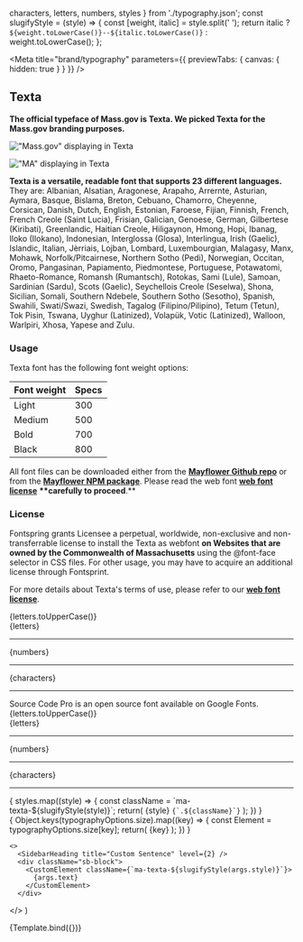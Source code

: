   characters,
  letters,
  numbers,
  styles
} from './typography.json';
const slugifyStyle = (style) => {
  const [weight, italic] = style.split(' ');
  return italic ? `${weight.toLowerCase()}--${italic.toLowerCase()}` : weight.toLowerCase();
};

<Meta
  title="brand/typography" 
  parameters={{
    previewTabs: { canvas: { hidden: true } } 
  }} 
/>

<Heading text="Typography" level={1} />

## Texta

**The official typeface of Mass.gov is Texta. We picked Texta for the Mass.gov branding purposes.**

![&quot;Mass.gov&quot; displaying in Texta](https://raw.githubusercontent.com/massgov/mayflower/develop/docs/.gitbook/assets/texta-massgov.png)

![&quot;MA&quot; displaying in Texta](https://raw.githubusercontent.com/massgov/mayflower/develop/docs/.gitbook/assets/texta-ma.png)

**Texta is a versatile, readable font that supports 23 different languages.** They are: Albanian, Alsatian, Aragonese, Arapaho, Arrernte, Asturian, Aymara, Basque, Bislama, Breton, Cebuano, Chamorro, Cheyenne, Corsican, Danish, Dutch, English, Estonian, Faroese, Fijian, Finnish, French, French Creole \(Saint Lucia\), Frisian, Galician, Genoese, German, Gilbertese \(Kiribati\), Greenlandic, Haitian Creole, Hiligaynon, Hmong, Hopi, Ibanag, Iloko \(Ilokano\), Indonesian, Interglossa \(Glosa\), Interlingua, Irish \(Gaelic\), Islandic, Italian, Jèrriais, Lojban, Lombard, Luxembourgian, Malagasy, Manx, Mohawk, Norfolk/Pitcairnese, Northern Sotho \(Pedi\), Norwegian, Occitan, Oromo, Pangasinan, Papiamento, Piedmontese, Portuguese, Potawatomi, Rhaeto-Romance, Romansh \(Rumantsch\), Rotokas, Sami \(Lule\), Samoan, Sardinian \(Sardu\), Scots \(Gaelic\), Seychellois Creole \(Seselwa\), Shona, Sicilian, Somali, Southern Ndebele, Southern Sotho \(Sesotho\), Spanish, Swahili, Swati/Swazi, Swedish, Tagalog \(Filipino/Pilipino\), Tetum \(Tetun\), Tok Pisin, Tswana, Uyghur \(Latinized\), Volapük, Votic \(Latinized\), Walloon, Warlpiri, Xhosa, Yapese and Zulu.

### Usage

Texta font has the following font weight options:

| Font weight | Specs |
| :--- | :--- |
| Light | 300 |
| Medium | 500 |
| Bold | 700 |
| Black | 800 |

All font files can be downloaded either from the [**Mayflower Github repo**](https://github.com/massgov/mayflower/tree/develop/assets/fonts) or from the [**Mayflower NPM package**](https://unpkg.com/@massds/mayflower@6.0.0/fonts/). Please read the web font [**web font license**](https://www.fontspring.com/lic/htswufoczd) **\*\*carefully to proceed**.\*\*

### License

Fontspring grants Licensee a perpetual, worldwide, non-exclusive and non-transferrable license to install the Texta as webfont **on Websites that are owned by the Commonwealth of Massachusetts** using the @font-face selector in CSS files. For other usage, you may have to acquire an additional license through Fontsprint.

For more details about Texta's terms of use, please refer to our [**web font license**](https://www.fontspring.com/lic/htswufoczd).



<div className="page-content">
  <Heading text="Source Code Pro" level={1} />
  <SidebarHeading title="Characters" level={2} />
  <div className="sb-block sb-block--mono">
    <div className="sb-text">{letters.toUpperCase()}</div>
    <div className="sb-text">{letters}</div>
    <hr />
    <div className="sb-text">{numbers}</div>
    <hr />
    <div className="sb-text">{characters}</div>
    <hr />
  </div>
  <div className="sb-block">
    Source Code Pro is an open source font available on Google Fonts.
    <DecorativeLink
      text="Download the fonts or see more information on Google Fonts"
      href="https://fonts.google.com/specimen/Source+Code+Pro"
    />
  </div>

  <Heading text="Texta" level={1} />
  <SidebarHeading title="Characters" level={2} />
  <div className="sb-block">
    <div className="sb-text">{letters.toUpperCase()}</div>
    <div className="sb-text">{letters}</div>
    <hr />
    <div className="sb-text">{numbers}</div>
    <hr />
    <div className="sb-text">{characters}</div>
    <hr />
  </div>
  <SidebarHeading title="Styles" level={2} />
  <div className="sb-block sb-grid">
    {
      styles.map((style) => {
        const className = `ma-texta-${slugifyStyle(style)}`;
        return(
          <React.Fragment>
            <span className={className}>{style}</span>
            <span className="markdown-body">
              <code>{`.${className}`}</code>
            </span>
          </React.Fragment>
        );
      })
    }
  </div>
  <SidebarHeading title="Sizes" level={2} />
  <div className="sb-block">
    { Object.keys(typographyOptions.size).map((key) => {
        const Element = typographyOptions.size[key];
        return(
          <Element>{key}</Element>
        );
      })
    }
  </div>
</div>

    <>
      <SidebarHeading title="Custom Sentence" level={2} />
      <div className="sb-block">
        <CustomElement className={`ma-texta-${slugifyStyle(args.style)}`}>
          {args.text}
        </CustomElement>
      </div>
  </>
)

<Canvas>
  <Story
    name="About"
    args={{
      text: 'Type something in the text knob, and use other knobs to change text styles.',
      style: 'Medium Italic',
      size: 'p'
    }}
    argTypes={{
      text: {
        control: {
          type: 'text'
        }
      },
      style: {
        control: {
          type: 'select',
          options: styles
        }
      },
      size: {
        control: {
          type: 'select',
          options: typographyOptions.size
        }
      }
    }}
  >
    {Template.bind({})}
  </Story>
</Canvas>

<ArgsTable story={CURRENT_SELECTION}/>
